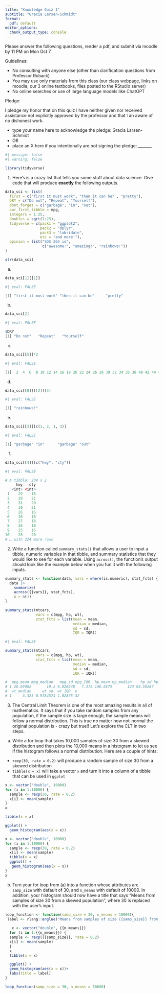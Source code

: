 ```yaml
---
title: "Knowledge Quiz 1"
subtitle: "Gracia Larsen-Schmidt"
format:
  pdf: default
editor_options: 
  chunk_output_type: console
---
```


Please answer the following questions, render a pdf, and submit via moodle by 11 PM on Mon Oct 7.

Guidelines: 

- No consulting with anyone else (other than clarification questions from Professor Roback)
- You may use only materials from this class (our class webpage, links on moodle, our 3 online textbooks, files posted to the RStudio server)
- No online searches or use of large language models like ChatGPT

Pledge: 

I pledge my honor that on this quiz I have neither given nor received assistance not explicitly approved by the professor and that I an aware of no dishonest work.

- type your name here to acknowledge the pledge: Gracia Larsen-Schmidt
- OR
- place an X here if you intentionally are not signing the pledge: _______

```r
#| message: false
#| warning: false

library(tidyverse)
```


1. Here's is a crazy list that tells you some stuff about data science.  Give code that will produce **exactly** the following outputs.

```r
data_sci <- list(
  first = c("first it must work", "then it can be" , "pretty"),
  DRY = c("Do not", "Repeat", "Yourself"),
  dont_forget = c("garbage", "in", "out"),
  our_first_tibble = mpg,
  integers = 1:25,
  doubles = sqrt(1:25),
  tidyverse = c(pack1 = "ggplot2", 
                pack2 = "dplyr", 
                pack3 = "lubridate", 
                etc = "and more!"),
  opinion = list("SDS 264 is",  
                 c("awesome!", "amazing!", "rainbows!"))
)

str(data_sci)
```

a) 
```r
data_sci[1][[1]]
```

```r
#| eval: FALSE

[1] "first it must work" "then it can be"     "pretty" 
```

b)
```r
data_sci[2]
```

```r
#| eval: FALSE

$DRY
[1] "Do not"   "Repeat"   "Yourself"
```


c) 
```r
data_sci[[5]]*2
```

```r
#| eval: FALSE

[1]  2  4  6  8 10 12 14 16 18 20 22 24 26 28 30 32 34 36 38 40 42 44 46 48 50
```


d) 
```r
data_sci[[8]][[2]][3]
```

```r
#| eval: FALSE

[1] "rainbows!"
```


e) 
```r
data_sci[[3]][c(1, 2, 1, 3)]
```

```r
#| eval: FALSE

[1] "garbage" "in"      "garbage" "out"   
```


f) 
```r
data_sci[[4]][c("hwy", "cty")]
```

```r
#| eval: FALSE

# A tibble: 234 x 2
     hwy   cty
   <int> <int>
 1    29    18
 2    29    21
 3    31    20
 4    30    21
 5    26    16
 6    26    18
 7    27    18
 8    26    18
 9    25    16
10    28    20
# … with 224 more rows
```


2. Write a function called `summary_stats()` that allows a user to input a tibble, numeric variables in that tibble, and summary statistics that they would like to see for each variable.  Using `across()`, the function's output should look like the example below when you fun it with the following inputs.

```r
summary_stats <- function(data, vars = where(is.numeric), stat_fcts) {
  data |>
    summarize(
    across({{vars}}, stat_fcts),
    n = n())
}

summary_stats(mtcars, 
              vars = c(mpg, hp, wt), 
              stat_fcts = list(mean = mean, 
                               median = median, 
                               sd = sd, 
                               IQR = IQR))

```

```r
#| eval: FALSE

summary_stats(mtcars, 
              vars = c(mpg, hp, wt), 
              stat_fcts = list(mean = mean, 
                               median = median, 
                               sd = sd, 
                               IQR = IQR))

#  mpg_mean mpg_median   mpg_sd mpg_IQR  hp_mean hp_median    hp_sd hp_IQR wt_mean
# 1 20.09062       19.2 6.026948   7.375 146.6875       123 68.56287   83.5 3.21725
#  wt_median     wt_sd  wt_IQR  n
# 1     3.325 0.9784574 1.02875 32
```



3. The Central Limit Theorem is one of the most amazing results in all of mathematics.  It says that if you take random samples from any population, if the sample size is large enough, the sample means will follow a normal distribution.  This is true no matter how not-normal the original population is - crazy but true!!  Let's explore the CLT in two steps.

a) Write a for loop that takes 10,000 samples of size 30 from a skewed distribution and then plots the 10,000 means in a histogram to let us see if the histogram follows a normal distribution.  Here are a couple of hints:

- `rexp(30, rate = 0.2)` will produce a random sample of size 30 from a skewed distribution
- `tibble(x = x)` will take a vector `x` and turn it into a column of a tibble that can be used in `ggplot`


```r
x <- vector("double", 10000)
for (i in 1:10000) {
  sample <- rexp(30, rate = 0.2)
  x[i] <- mean(sample)
}
x

tibble(x = x)

ggplot() +
  geom_histogram(aes(x = x))
```


```r
x <- vector("double", 10000)
for (i in 1:10000) {
  sample <- rexp(30, rate = 0.2)
  x[i] <- mean(sample)
  tibble(x = x) 
  ggplot() +
   geom_histogram(aes(x = x))
}
x

```


b) Turn your for loop from (a) into a function whose attributes are `samp_size` with default of 30, and `n_means` with default of 10000.  In addition, your histogram should now have a title that says "Means from samples of size 30 from a skewed population", where 30 is replaced with the user's input.

```r
loop_function <- function(samp_size = 30, n_means = 10000){
 label <- rlang::englue("Means from samples of size {{samp_size}} from a skewed population")
  
   x <- vector("double", {{n_means}})
  for (i in 1:{{n_means}}) {
  sample <- rexp({{samp_size}}, rate = 0.2)
  x[i] <- mean(sample)
  }
  x
  tibble(x = x)

  ggplot() +
  geom_histogram(aes(x = x))+
  labs(title = label)
}

loop_function(samp_size = 30, n_means = 10000)

```


